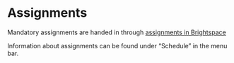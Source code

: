 
# Assignments {.unnumbered}

Mandatory assignments are handed in through [assignments in Brightspace](https://brightspace.au.dk/d2l/lms/dropbox/user/folders_list.d2l?ou=145685&isprv=0)

Information about assignments can be found under "Schedule" in the menu bar.
